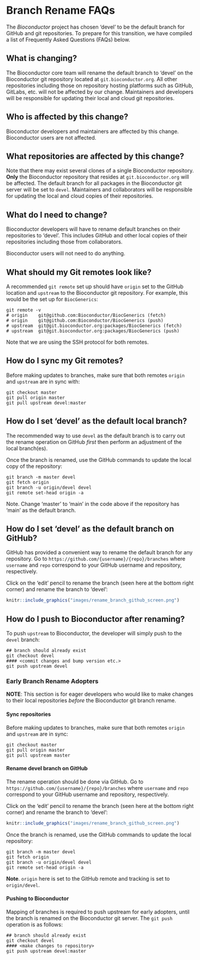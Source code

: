 # Branch Rename FAQs

The _Bioconductor_ project has chosen 'devel' to be the default branch for
GitHub and git repositories. To prepare for this transition, we have compiled a
list of Frequently Asked Questions (FAQs) below.

## What is changing?

The Bioconductor core team will rename the default branch to 'devel' on the
Bioconductor git repository located at `git.bioconductor.org`. All other
repositories including those on repository hosting platforms such as GitHub,
GitLabs, etc. will not be affected by our change. Maintainers and developers
will be responsible for updating their local and cloud git repositories.

## Who is affected by this change?

Bioconductor developers and maintainers are affected by this change.
Bioconductor users are not affected.

## What repositories are affected by this change?

Note that there may exist several clones of a single Bioconductor repository.
**Only** the Bioconductor repository that resides at `git.bioconductor.org` will
be affected. The default branch for all packages in the Bioconductor git server
will be set to `devel`. Maintainers and collaborators will be responsible for
updating the local and cloud copies of their repositories.

## What do I need to change?

Bioconductor developers will have to rename default branches on their
repositories to 'devel'. This includes GitHub and other local copies of their
repositories including those from collaborators.

Bioconductor users will not need to do anything.

## What should my Git remotes look like?

A recommended `git remote` set up should have `origin` set to the GitHub
location and `upstream` to the Bioconductor git repository. For example,
this would be the set up for `BiocGenerics`:

    git remote -v
    # origin	git@github.com:Bioconductor/BiocGenerics (fetch)
    # origin	git@github.com:Bioconductor/BiocGenerics (push)
    # upstream	git@git.bioconductor.org:packages/BiocGenerics (fetch)
    # upstream	git@git.bioconductor.org:packages/BiocGenerics (push)
    
Note that we are using the SSH protocol for both remotes.

## How do I sync my Git remotes?

Before making updates to branches, make sure that both remotes `origin` and
`upstream` are in sync with:

    git checkout master
    git pull origin master
    git pull upstream devel:master

## How do I set 'devel' as the default local branch?

The recommended way to use `devel` as the default branch is to carry out the
rename operation on GitHub _first_ then perform an adjustment of the local
branch(es).

Once the branch is renamed, use the GitHub commands to update the local copy of
the repository:

    git branch -m master devel
    git fetch origin
    git branch -u origin/devel devel
    git remote set-head origin -a

Note. Change 'master' to 'main' in the code above if the repository has 'main'
as the default branch.

## How do I set 'devel' as the default branch on GitHub?

GitHub has provided a convenient way to rename the default branch for any
repository. Go to `https://github.com/{username}/{repo}/branches` where
`username` and `repo` correspond to your GitHub username and repository,
respectively.

Click on the 'edit' pencil to rename the branch (seen here at the bottom right
corner) and rename the branch to 'devel':

```r
knitr::include_graphics("images/rename_branch_github_screen.png")
```

## How do I push to Bioconductor after renaming?

To push `upstream` to Bioconductor, the developer will simply push to the
`devel` branch: 

    ## branch should already exist
    git checkout devel
    #### <commit changes and bump version etc.>
    git push upstream devel

### Early Branch Rename Adopters

**NOTE**: This section is for eager developers who would like to make changes
to their local repositories _before_ the Bioconductor git branch rename.

#### Sync repositories

Before making updates to branches, make sure that both remotes `origin` and
`upstream` are in sync:

    git checkout master
    git pull origin master
    git pull upstream master

#### Rename devel branch on GitHub

The rename operation should be done via GitHub. Go to
`https://github.com/{username}/{repo}/branches` where `username` and `repo`
correspond to your GitHub username and repository, respectively.

Click on the 'edit' pencil to rename the branch (seen here at the bottom right
corner) and rename the branch to 'devel':

```r
knitr::include_graphics("images/rename_branch_github_screen.png")
```

Once the branch is renamed, use the GitHub commands to update the local
repository:

    git branch -m master devel
    git fetch origin
    git branch -u origin/devel devel
    git remote set-head origin -a
    
**Note**. `origin` here is set to the GitHub remote and tracking is set to
`origin/devel`.

#### Pushing to Bioconductor

Mapping of branches is required to push upstream for early adopters, until the
branch is renamed on the Bioconductor git server. The `git push` operation is as
follows:

    ## branch should already exist
    git checkout devel
    #### <make changes to repository>
    git push upstream devel:master
